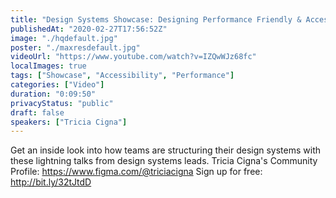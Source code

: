```yaml
---
title: "Design Systems Showcase: Designing Performance Friendly & Accessible Foundations - Tricia Cigna"
publishedAt: "2020-02-27T17:56:52Z"
image: "./hqdefault.jpg"
poster: "./maxresdefault.jpg"
videoUrl: "https://www.youtube.com/watch?v=IZQwWJz68fc"
localImages: true
tags: ["Showcase", "Accessibility", "Performance"]
categories: ["Video"]
duration: "0:09:50"
privacyStatus: "public"
draft: false
speakers: ["Tricia Cigna"]
---
```


Get an inside look into how teams are structuring their design systems with these lightning talks from design systems leads.
Tricia Cigna's Community Profile: https://www.figma.com/@triciacigna
Sign up for free: http://bit.ly/32tJtdD
